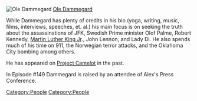 [[File:Ole Dammegard.jpg|thumb|Ole Dammegard]]
[https://es.linkedin.com/in/ole-dammegard-32a839111?original_referer=https%3A%2F%2Fwww.google.com%2F Ole Dammegard]

While Dammegard has plenty of credits in his bio (yoga, writing, music, films, interviews, speeches, et. al.) his main focus is on seeking the truth about the assassinations of JFK, Swedish Prime minister Olof Palme, Robert Kennedy, [[Martin Luther King Jr]]., John Lennon, and Lady Di.  He also spends much of his time on 911, the Norwegian terror attacks, and the Oklahoma City bombing among others.

He has appeared on [[Project Camelot]] in the past.

In Episode #149 Dammegard is raised by an attendee of Alex's Press Conference.

[[Category:People]]
[[Category:People]]
